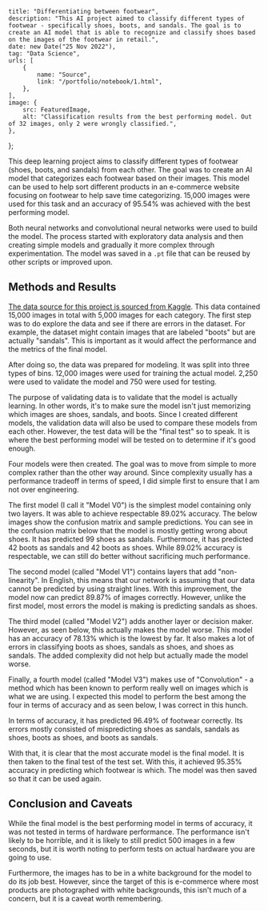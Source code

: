     title: "Differentiating between footwear",
    description: "This AI project aimed to classify different types of footwear - specifically shoes, boots, and sandals. The goal is to create an AI model that is able to recognize and classify shoes based on the images of the footwear in retail.",
    date: new Date("25 Nov 2022"),
    tag: "Data Science",
    urls: [
        {
            name: "Source",
            link: "/portfolio/notebook/1.html",
        },
    ],
    image: {
        src: FeaturedImage,
        alt: "Classification results from the best performing model. Out of 32 images, only 2 were wrongly classified.",
    },
};

This deep learning project aims to classify different types of footwear (shoes, boots, and sandals)
from each other. The goal was to create an AI model that categorizes each footwear based on their
images. This model can be used to help sort different products in an e-commerce website focusing
on footwear to help save time categorizing. 15,000 images were used for this task and an accuracy of
95.54% was achieved with the best performing model.

Both neural networks and convolutional neural networks were used to build the model. The process
started with exploratory data analysis and then creating simple models and gradually it more
complex through experimentation. The model was saved in a `.pt` file that can be reused by other
scripts or improved upon.

## Methods and Results

[The data source for this project is sourced from Kaggle][0]. This data contained 15,000 images in
total with 5,000 images for each category. The first step was to do explore the data and see if
there are errors in the dataset. For example, the dataset might contain images that are labeled
"boots" but are actually "sandals". This is important as it would affect the performance and the
metrics of the final model.

<PostImage src={Image1} alt="Nine sample images from the dataset" />

After doing so, the data was prepared for modeling. It was split into three types of bins. 12,000
images were used for training the actual model. 2,250 were used to validate the model and 750 were
used for testing.

The purpose of validating data is to validate that the model is actually learning. In other words,
it's to make sure the model isn't just memorizing which images are shoes, sandals, and boots.
Since I created different models, the validation data will also be used to compare these models
from each other. However, the test data will be the "final test" so to speak. It is where the best
performing model will be tested on to determine if it's good enough.

Four models were then created. The goal was to move from simple to more complex rather than the
other way around. Since complexity usually has a performance tradeoff in terms of speed, I did
simple first to ensure that I am not over engineering.

The first model (I call it "Model V0") is the simplest model containing only two layers. It was
able to achieve respectable 89.02% accuracy. The below images show the confusion matrix and sample
predictions. You can see in the confusion matrix below that the model is mostly getting wrong about
shoes. It has predicted 99 shoes as sandals. Furthermore, it has predicted 42 boots as sandals and
42 boots as shoes. While 89.02% accuracy is respectable, we can still do better without sacrificing
much performance.

<PostImage
    src={Image2} mobile={Image2Mobile}
    alt="A confusion matrix and sample results from the first model (Model V0)"
/>

The second model (called "Model V1") contains layers that add "non-linearity". In English, this
means that our network is assuming that our data cannot be predicted by using straight lines.
With this improvement, the model now can predict 89.87% of images correctly. However, unlike
the first model, most errors the model is making is predicting sandals as shoes.

<PostImage
    src={Image3} mobile={Image3Mobile}
    alt="A confusion matrix and sample results from the first model (Model V1)"
/>

The third model (called "Model V2") adds another layer or decision maker. However, as seen
below, this actually makes the model worse. This model has an accuracy of 78.13% which is
the lowest by far. It also makes a lot of errors in classifying boots as shoes, sandals as
shoes, and shoes as sandals. The added complexity did not help but actually made the model
worse.

<PostImage
    src={Image4} mobile={Image4Mobile}
    alt="A confusion matrix and sample results from the first model (Model V2)"
/>

Finally, a fourth model (called "Model V3") makes use of "Convolution" - a method which has
been known to perform really well on images which is what we are using. I expected this
model to perform the best among the four in terms of accuracy and as seen below, I was
correct in this hunch.

In terms of accuracy, it has predicted 96.49% of footwear correctly. Its errors mostly
consisted of mispredicting shoes as sandals, sandals as shoes, boots as shoes, and
boots as sandals.

<PostImage
    src={Image5} mobile={Image5Mobile}
    alt="A confusion matrix and sample results from the first model (Model V3)"
/>

With that, it is clear that the most accurate model is the final model. It is then taken
to the final test of the test set. With this, it achieved 95.35% accuracy in predicting
which footwear is which. The model was then saved so that it can be used again.

## Conclusion and Caveats

While the final model is the best performing model in terms of accuracy, it was not tested
in terms of hardware performance. The performance isn't likely to be horrible, and it is
likely to still predict 500 images in a few seconds, but it is worth noting to perform
tests on actual hardware you are going to use.

Furthermore, the images has to be in a white background for the model to do its job best.
However, since the target of this is e-commerce where most products are photographed with
white backgrounds, this isn't much of a concern, but it is a caveat worth remembering.

[0]: https://www.kaggle.com/datasets/hasibalmuzdadid/shoe-vs-sandal-vs-boot-dataset-15k-images

